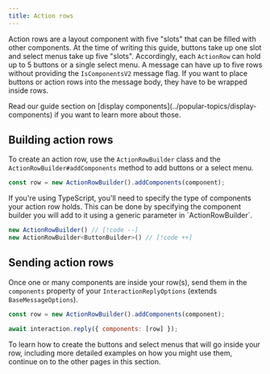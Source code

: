 ```yaml
---
title: Action rows
---
```


Action rows are a layout component with five "slots" that can be filled with other components. At the time of writing this guide, buttons take up one slot and select menus take up five "slots". Accordingly, each `ActionRow` can hold up to 5 buttons or a single select menu. A message can have up to five rows without providing the `IsComponentsV2` message flag. If you want to place buttons or action rows into the message body, they have to be wrapped inside rows.

<Callout>
	Read our guide section on [display components](../popular-topics/display-components) if you want to learn more about
	those.
</Callout>

## Building action rows

To create an action row, use the `ActionRowBuilder` class and the `ActionRowBuilder#addComponents` method to add buttons or a select menu.

```js
const row = new ActionRowBuilder().addComponents(component);
```

<Callout>
If you're using TypeScript, you'll need to specify the type of components your action row holds. This can be done by specifying the component builder you will add to it using a generic parameter in `ActionRowBuilder`.

```js
new ActionRowBuilder() // [!code --]
new ActionRowBuilder<ButtonBuilder>() // [!code ++]
```

</Callout>

## Sending action rows

Once one or many components are inside your row(s), send them in the `components` property of your `InteractionReplyOptions` (extends `BaseMessageOptions`).

```js
const row = new ActionRowBuilder().addComponents(component);

await interaction.reply({ components: [row] });
```

To learn how to create the buttons and select menus that will go inside your row, including more detailed examples on how you might use them, continue on to the other pages in this section.
